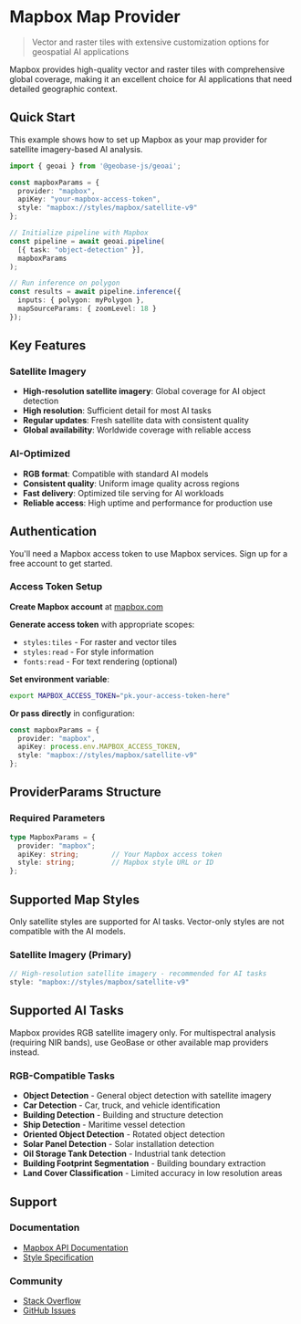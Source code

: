
# Mapbox Map Provider

> Vector and raster tiles with extensive customization options for geospatial AI applications

Mapbox provides high-quality vector and raster tiles with comprehensive global coverage, making it an excellent choice for AI applications that need detailed geographic context.

## Quick Start

<Callout type="default" emoji="🗺️">
  This example shows how to set up Mapbox as your map provider for satellite imagery-based AI analysis.
</Callout>

```typescript
import { geoai } from '@geobase-js/geoai';

const mapboxParams = {
  provider: "mapbox",
  apiKey: "your-mapbox-access-token",
  style: "mapbox://styles/mapbox/satellite-v9"
};

// Initialize pipeline with Mapbox
const pipeline = await geoai.pipeline(
  [{ task: "object-detection" }],
  mapboxParams
);

// Run inference on polygon
const results = await pipeline.inference({
  inputs: { polygon: myPolygon },
  mapSourceParams: { zoomLevel: 18 }
});
```

## Key Features

### Satellite Imagery
- **High-resolution satellite imagery**: Global coverage for AI object detection
- **High resolution**: Sufficient detail for most AI tasks
- **Regular updates**: Fresh satellite data with consistent quality
- **Global availability**: Worldwide coverage with reliable access

### AI-Optimized
- **RGB format**: Compatible with standard AI models
- **Consistent quality**: Uniform image quality across regions  
- **Fast delivery**: Optimized tile serving for AI workloads
- **Reliable access**: High uptime and performance for production use

## Authentication

<Callout type="info" emoji="🔑">
  You'll need a Mapbox access token to use Mapbox services. Sign up for a free account to get started.
</Callout>

### Access Token Setup

**Create Mapbox account** at [mapbox.com](https://account.mapbox.com/)

**Generate access token** with appropriate scopes:
- `styles:tiles` - For raster and vector tiles
- `styles:read` - For style information
- `fonts:read` - For text rendering (optional)

**Set environment variable**:
```bash
export MAPBOX_ACCESS_TOKEN="pk.your-access-token-here"
```

**Or pass directly** in configuration:
```typescript
const mapboxParams = {
  provider: "mapbox",
  apiKey: process.env.MAPBOX_ACCESS_TOKEN,
  style: "mapbox://styles/mapbox/satellite-v9"
};
```


## ProviderParams Structure

### Required Parameters
```typescript
type MapboxParams = {
  provider: "mapbox";
  apiKey: string;        // Your Mapbox access token
  style: string;         // Mapbox style URL or ID
};
```

## Supported Map Styles

<Callout type="warning" emoji="🛰️">
  Only satellite styles are supported for AI tasks. Vector-only styles are not compatible with the AI models.
</Callout>

### Satellite Imagery (Primary)
```typescript
// High-resolution satellite imagery - recommended for AI tasks
style: "mapbox://styles/mapbox/satellite-v9"
```

## Supported AI Tasks

<Callout type="info" emoji="🤖">
  Mapbox provides RGB satellite imagery only. For multispectral analysis (requiring NIR bands), use GeoBase or other available map providers instead.
</Callout>

### RGB-Compatible Tasks
- **Object Detection** - General object detection with satellite imagery
- **Car Detection** - Car, truck, and vehicle identification
- **Building Detection** - Building and structure detection
- **Ship Detection** - Maritime vessel detection
- **Oriented Object Detection** - Rotated object detection
- **Solar Panel Detection** - Solar installation detection
- **Oil Storage Tank Detection** - Industrial tank detection
- **Building Footprint Segmentation** - Building boundary extraction
- **Land Cover Classification** - Limited accuracy in low resolution areas



## Support

### Documentation
- [Mapbox API Documentation](https://docs.mapbox.com/)
- [Style Specification](https://docs.mapbox.com/mapbox-gl-js/style-spec/)

### Community
- [Stack Overflow](https://stackoverflow.com/questions/tagged/mapbox)
- [GitHub Issues](https://github.com/mapbox/mapbox-gl-js/issues)
